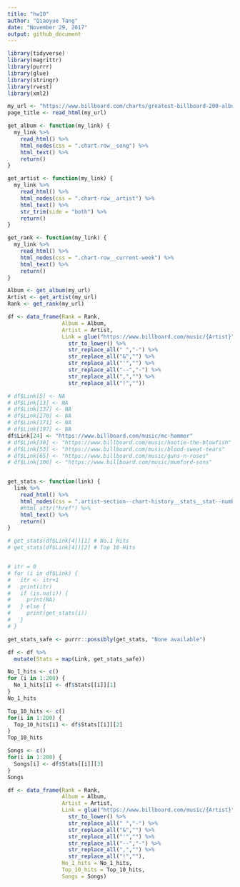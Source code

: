 ```yaml
---
title: "hw10"
author: "Qiaoyue Tang"
date: "November 29, 2017"
output: github_document
---
```


```r
library(tidyverse)
library(magrittr)
library(purrr)
library(glue)
library(stringr)
library(rvest)
library(xml2)
```


```r
my_url <- "https://www.billboard.com/charts/greatest-billboard-200-albums#"
page_title <- read_html(my_url)

get_album <- function(my_link) {
  my_link %>% 
    read_html() %>% 
    html_nodes(css = ".chart-row__song") %>% 
    html_text() %>% 
    return()
}

get_artist <- function(my_link) {
  my_link %>% 
    read_html() %>% 
    html_nodes(css = ".chart-row__artist") %>% 
    html_text() %>%
    str_trim(side = "both") %>% 
    return()
}

get_rank <- function(my_link) {
  my_link %>% 
    read_html() %>% 
    html_nodes(css = ".chart-row__current-week") %>% 
    html_text() %>% 
    return()
}

Album <- get_album(my_url)
Artist <- get_artist(my_url)
Rank <- get_rank(my_url)

df <- data_frame(Rank = Rank,
                 Album = Album,
                 Artist = Artist,
                 Link = glue("https://www.billboard.com/music/{Artist}") %>% 
                   str_to_lower() %>% 
                   str_replace_all(" ","-") %>% 
                   str_replace_all("&","") %>% 
                   str_replace_all("'","") %>% 
                   str_replace_all("--","-") %>% 
                   str_replace_all(",","") %>% 
                   str_replace_all("!",""))

# df$Link[5] <- NA
# df$Link[13] <- NA
# df$Link[137] <- NA
# df$Link[170] <- NA
# df$Link[171] <- NA
# df$Link[197] <- NA
df$Link[24] <- "https://www.billboard.com/music/mc-hammer"
# df$Link[30] <- "https://www.billboard.com/music/hootie-the-blowfish"
# df$Link[53] <- "https://www.billboard.com/music/blood-sweat-tears"
# df$Link[65] <- "https://www.billboard.com/music/guns-n-roses"
# df$Link[106] <- "https://www.billboard.com/music/mumford-sons"


get_stats <- function(link) {
  link %>% 
    read_html() %>% 
    html_nodes(css = ".artist-section--chart-history__stats__stat--number") %>% 
    #html_attr("href") %>%
    html_text() %>% 
    return()
}

# get_stats(df$Link[4])[1] # No.1 Hits
# get_stats(df$Link[4])[2] # Top 10 Hits


# itr = 0
# for (i in df$Link) {
#   itr <- itr+1
#   print(itr)
#   if (is.na(i)) {
#     print(NA)
#   } else {
#     print(get_stats(i))
#   }
# }

get_stats_safe <- purrr::possibly(get_stats, "None available")

df <- df %>% 
  mutate(Stats = map(Link, get_stats_safe))

No_1_hits <- c()
for (i in 1:200) {
  No_1_hits[i] <- df$Stats[[i]][1]
}
No_1_hits

Top_10_hits <- c()
for(i in 1:200) {
  Top_10_hits[i] <- df$Stats[[i]][2]
}
Top_10_hits

Songs <- c()
for(i in 1:200) {
  Songs[i] <- df$Stats[[i]][3]
}
Songs

df <- data_frame(Rank = Rank,
                 Album = Album,
                 Artist = Artist,
                 Link = glue("https://www.billboard.com/music/{Artist}") %>% 
                   str_to_lower() %>% 
                   str_replace_all(" ","-") %>% 
                   str_replace_all("&","") %>% 
                   str_replace_all("'","") %>% 
                   str_replace_all("--","-") %>% 
                   str_replace_all(",","") %>% 
                   str_replace_all("!",""),
                 No_1_hits = No_1_hits,
                 Top_10_hits = Top_10_hits,
                 Songs = Songs)
```
